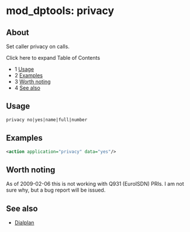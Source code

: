 
# mod_dptools: privacy 

 

## About

Set caller privacy on calls.

Click here to expand Table of Contents

* 1 [Usage](#usage)
* 2 [Examples](#examples)
* 3 [Worth noting](#worth-noting)
* 4 [See also](#see-also)

## Usage

```xml
privacy no|yes|name|full|number
```

## Examples

```xml
<action application="privacy" data="yes"/>
```

## Worth noting

As of 2009-02-06 this is not working with Q931 (EuroISDN) PRIs. I am not sure why, but a bug report will be issued.

## See also

* [Dialplan](../../Dialplan/index.mdx#0-about)


